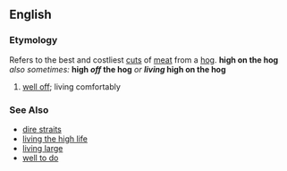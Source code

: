 ==English==
=== Etymology ===
Refers to the best and costliest [[cuts]] of [[meat]] from a [[hog]].
{{idiom2}}
'''high on the hog''' ''also sometimes:'' '''high ''off'' the hog''' ''or'' '''''living'' high on the hog'''
# [[well off]]; living comfortably
 
=== See Also ===
*[[dire straits]]
*[[living the high life]]
*[[living large]]
*[[well to do]]